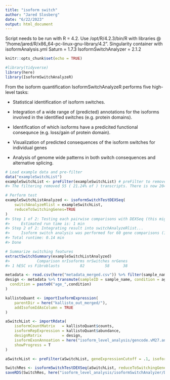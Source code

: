 ```yaml
---
title: "isoform switch"
author: "Jared Slosberg"
date: "6/22/2023"
output: html_document
---
```


Script needs to be run with R = 4.2. Use /opt/R/4.2.3/bin/R with libraries @ "/home/jared/R/x86_64-pc-linux-gnu-library/4.2".
Singularity container with isoformAnalysis.yml
Saturn = 1.7.3
IsoformSwitchAnalyzer = 2.1.2

```r
knitr::opts_chunk$set(echo = TRUE)
```

```r
#library(tidyverse)
library(here)
library(IsoformSwitchAnalyzeR)
```
From the isoform quantification IsoformSwitchAnalyzeR performs five high-level tasks:

- Statistical identification of isoform switches.

- Integration of a wide range of (predicted) annotations for the isoforms involved in the identified switches (e.g. protein domains).

- Identification of which isoforms have a predicited functional consequnce (e.g. loss/gain of protein domain).

- Visualization of predicted consequences of the isoform switches for individual genes

- Analysis of genome wide patterns in both switch consequences and alternative splicing.
```r
# Load example data and pre-filter
data("exampleSwitchList")
exampleSwitchList <- preFilter(exampleSwitchList) # preFilter to remove lowly expressed features
#> The filtering removed 55 ( 21.24% of ) transcripts. There is now 204 isoforms left

# Perform test
exampleSwitchListAnalyzed <- isoformSwitchTestDEXSeq(
    switchAnalyzeRlist = exampleSwitchList,
    reduceToSwitchingGenes=TRUE
)
#> Step 1 of 2: Testing each pairwise comparisons with DEXSeq (this might be a bit slow)...
#>     Estimated run time is: 1 min
#> Step 2 of 2: Integrating result into switchAnalyzeRlist...
#>     Isoform switch analysis was performed for 60 gene comparisons (100%).
#> Total runtime: 0.14 min
#> Done

# Summarize switching features
extractSwitchSummary(exampleSwitchListAnalyzed)
#>            Comparison nrIsoforms nrSwitches nrGenes
#> 1 hESC vs Fibroblasts         82         58      38
```



```r
metadata <- read.csv(here("metadata_merged.csv")) %>% filter(sample_name != "17mo-M-1")
design <- metadata %>% transmute(sampleID = sample_name, condition = age) %>% mutate(
  condition = paste0("age_",condition)
)

kallistoQuant <- importIsoformExpression(
    parentDir = here("kallisto_out_merged/"),
    addIsofomIdAsColumn = TRUE
)

aSwitchList <- importRdata(
    isoformCountMatrix   = kallistoQuant$counts,
    isoformRepExpression = kallistoQuant$abundance,
    designMatrix         = design, 
    isoformExonAnnoation = here("isoform_level_analysis/gencode.vM27.annotation.gtf"),
    showProgress = T
)
```

```r
aSwitchList <- preFilter(aSwitchList, geneExpressionCutoff = .1, isoformExpressionCutoff = 0, removeSingleIsoformGenes = T)

SwitchRes <- isoformSwitchTestDEXSeq(aSwitchList, reduceToSwitchingGenes = F, reduceFurtherToGenesWithConsequencePotential = F)
saveRDS(SwitchRes, here("isoform_level_analysis/isoformSwitchAnalyzer/DEXSeq/DEXSeq_res_all.rds"))
```
